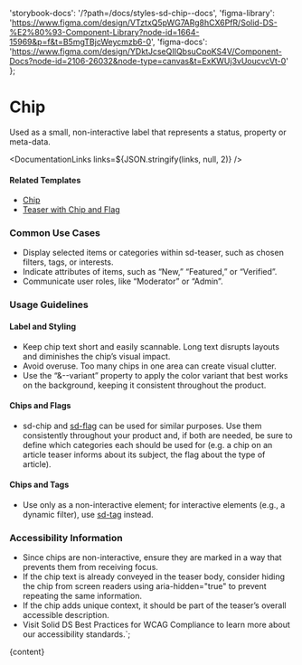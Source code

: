 

  'storybook-docs': '/?path=/docs/styles-sd-chip--docs',
  'figma-library':
    'https://www.figma.com/design/VTztxQ5pWG7ARg8hCX6PfR/Solid-DS-%E2%80%93-Component-Library?node-id=1664-15969&p=f&t=B5mgTBjcWeycmzb6-0',
  'figma-docs':
    'https://www.figma.com/design/YDktJcseQIIQbsuCpoKS4V/Component-Docs?node-id=2106-26032&node-type=canvas&t=ExKWUj3vUoucvcVt-0'
};

# Chip

Used as a small, non-interactive label that represents a status, property or meta-data.

<DefaultStory />

<DocumentationLinks links=${JSON.stringify(links, null, 2)} />

#### Related Templates

- [Chip](/?path=/docs/templates-chip--docs)
- [Teaser with Chip and Flag](/?path=/docs/templates-teaser--docs#teaser-with-chip-and-flag)

### Common Use Cases

- Display selected items or categories within sd-teaser, such as chosen filters, tags, or interests.
- Indicate attributes of items, such as “New,” “Featured,” or “Verified”.
- Communicate user roles, like “Moderator” or “Admin”.

### Usage Guidelines

#### Label and Styling

- Keep chip text short and easily scannable. Long text disrupts layouts and diminishes the chip’s visual impact.
- Avoid overuse. Too many chips in one area can create visual clutter.
- Use the “&--variant” property to apply the color variant that best works on the background, keeping it consistent throughout the product.

#### Chips and Flags

- sd-chip and [sd-flag](/?path=/docs/styles-sd-flag--docs) can be used for similar purposes. Use them consistently throughout your product and, if both are needed, be sure to define which categories each should be used for (e.g. a chip on an article teaser informs about its subject, the flag about the type of article).

#### Chips and Tags

- Use only as a non-interactive element; for interactive elements (e.g., a dynamic filter), use [sd-tag](/?path=/docs/styles-sd-tag--docs) instead.

### Accessibility Information

- Since chips are non-interactive, ensure they are marked in a way that prevents them from receiving focus.
- If the chip text is already conveyed in the teaser body, consider hiding the chip from screen readers using aria-hidden="true" to prevent repeating the same information.
- If the chip adds unique context, it should be part of the teaser’s overall accessible description.
- Visit <sd-link href="https://www.figma.com/design/YDktJcseQIIQbsuCpoKS4V/Component-Docs?node-id=10708-5011&t=Z1FxSGWkmXG5r5sw-4" target="_blank">Solid DS Best Practices for WCAG Compliance</sd-link> to learn more about our accessibility standards.`;

<Meta title="Styles/sd-chip/Overview" />

<OverviewFormatter story={SdChipStories.Default}>{content}</OverviewFormatter>
